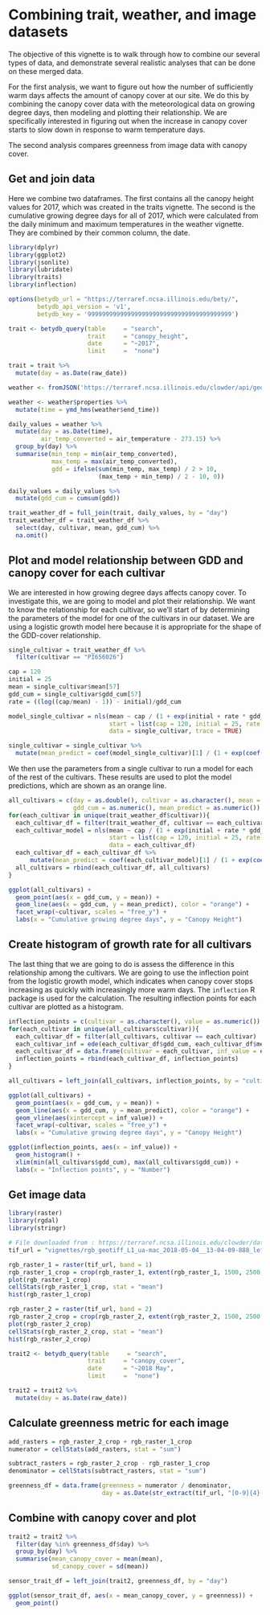 # Combining trait, weather, and image datasets

The objective of this vignette is to walk through how to combine our several types of data, and demonstrate several realistic analyses that can be done on these merged data. 

For the first analysis, we want to figure out how the number of sufficiently warm days affects the amount of canopy cover at our site. We do this by combining the canopy cover data with the meteorological data on growing degree days, then modeling and plotting their relationship. We are specifically interested in figuring out when the increase in canopy cover starts to slow down in response to warm temperature days. 

The second analysis compares greenness from image data with canopy cover. 

## Get and join data

Here we combine two dataframes. 
The first contains all the canopy height values for 2017, which was created in the traits vignette. 
The second is the cumulative growing degree days for all of 2017, which were calculated from the daily minimum and maximum temperatures in the weather vignette. 
They are combined by their common column, the date. 

```r
library(dplyr)
library(ggplot2)
library(jsonlite)
library(lubridate)
library(traits)
library(inflection)

options(betydb_url = "https://terraref.ncsa.illinois.edu/bety/",
        betydb_api_version = 'v1', 
        betydb_key = '9999999999999999999999999999999999999999')
```

```r
trait <- betydb_query(table     = "search", 
                      trait     = "canopy_height", 
                      date      = "~2017",
                      limit     =  "none")

trait = trait %>% 
  mutate(day = as.Date(raw_date))
```

```r
weather <- fromJSON('https://terraref.ncsa.illinois.edu/clowder/api/geostreams/datapoints?stream_id=46431&since=2017-01-01&until=2017-12-31', flatten = FALSE)

weather <- weather$properties %>% 
  mutate(time = ymd_hms(weather$end_time))

daily_values = weather %>% 
  mutate(day = as.Date(time), 
         air_temp_converted = air_temperature - 273.15) %>% 
  group_by(day) %>% 
  summarise(min_temp = min(air_temp_converted), 
            max_temp = max(air_temp_converted), 
            gdd = ifelse(sum(min_temp, max_temp) / 2 > 10, 
                         (max_temp + min_temp) / 2 - 10, 0))

daily_values = daily_values %>% 
  mutate(gdd_cum = cumsum(gdd))
```

```r
trait_weather_df = full_join(trait, daily_values, by = "day")
trait_weather_df = trait_weather_df %>% 
  select(day, cultivar, mean, gdd_cum) %>% 
  na.omit()
```

## Plot and model relationship between GDD and canopy cover for each cultivar

We are interested in how growing degree days affects canopy cover. 
To investigate this, we are going to model and plot their relationship. 
We want to know the relationship for each cultivar, so we'll start of by determining the parameters of the model for one of the cultivars in our dataset. 
We are using a logistic growth model here because it is appropriate for the shape of the GDD-cover relationship. 

```r
single_cultivar = trait_weather_df %>% 
  filter(cultivar == "PI656026")

cap = 120
initial = 25
mean = single_cultivar$mean[57]
gdd_cum = single_cultivar$gdd_cum[57]
rate = ((log((cap/mean) - 1)) - initial)/gdd_cum

model_single_cultivar = nls(mean ~ cap / (1 + exp(initial + rate * gdd_cum)), 
                            start = list(cap = 120, initial = 25, rate = rate),
                            data = single_cultivar, trace = TRUE)

single_cultivar = single_cultivar %>% 
  mutate(mean_predict = coef(model_single_cultivar)[1] / (1 + exp(coef(model_single_cultivar)[2] + coef(model_single_cultivar)[3] * gdd_cum)))
```

We then use the parameters from a single cultivar to run a model for each of the rest of the cultivars. 
These results are used to plot the model predictions, which are shown as an orange line. 

```r
all_cultivars = c(day = as.double(), cultivar = as.character(), mean = as.numeric(), 
                  gdd_cum = as.numeric(), mean_predict = as.numeric())
for(each_cultivar in unique(trait_weather_df$cultivar)){
  each_cultivar_df = filter(trait_weather_df, cultivar == each_cultivar)
  each_cultivar_model = nls(mean ~ cap / (1 + exp(initial + rate * gdd_cum)), 
                            start = list(cap = 120, initial = 25, rate = rate),
                            data = each_cultivar_df)
  each_cultivar_df = each_cultivar_df %>% 
      mutate(mean_predict = coef(each_cultivar_model)[1] / (1 + exp(coef(each_cultivar_model)[2] + coef(each_cultivar_model)[3] * gdd_cum)))
  all_cultivars = rbind(each_cultivar_df, all_cultivars)
}

ggplot(all_cultivars) +
  geom_point(aes(x = gdd_cum, y = mean)) +
  geom_line(aes(x = gdd_cum, y = mean_predict), color = "orange") +
  facet_wrap(~cultivar, scales = "free_y") +
  labs(x = "Cumulative growing degree days", y = "Canopy Height")
```

## Create histogram of growth rate for all cultivars

The last thing that we are going to do is assess the difference in this relationship among the cultivars. 
We are going to use the inflection point from the logistic growth model, which indicates when canopy cover stops increasing as quickly with increasingly more warm days. 
The `inflection` R package is used for the calculation. 
The resulting inflection points for each cultivar are plotted as a histogram. 

```r
inflection_points = c(cultivar = as.character(), value = as.numeric())
for(each_cultivar in unique(all_cultivars$cultivar)){
  each_cultivar_df = filter(all_cultivars, cultivar == each_cultivar)
  each_cultivar_inf = ede(each_cultivar_df$gdd_cum, each_cultivar_df$mean_predict, 0)
  each_cultivar_df = data.frame(cultivar = each_cultivar, inf_value = each_cultivar_inf[3])
  inflection_points = rbind(each_cultivar_df, inflection_points)
}

all_cultivars = left_join(all_cultivars, inflection_points, by = "cultivar")
```

```r
ggplot(all_cultivars) +
  geom_point(aes(x = gdd_cum, y = mean)) +
  geom_line(aes(x = gdd_cum, y = mean_predict), color = "orange") +
  geom_vline(aes(xintercept = inf_value)) +
  facet_wrap(~cultivar, scales = "free_y") +
  labs(x = "Cumulative growing degree days", y = "Canopy Height")

ggplot(inflection_points, aes(x = inf_value)) +
  geom_histogram() +
  xlim(min(all_cultivars$gdd_cum), max(all_cultivars$gdd_cum)) +
  labs(x = "Inflection points", y = "Number")
```

## Get image data
```r
library(raster)
library(rgdal)
library(stringr)

# File downloaded from : https://terraref.ncsa.illinois.edu/clowder/datasets/5c507cb74f0c436195ba8eb4?space=5c50512a4f0c436195b9ad67
tif_url = "vignettes/rgb_geotiff_L1_ua-mac_2018-05-04__13-04-09-888_left.tif"

rgb_raster_1 = raster(tif_url, band = 1)
rgb_raster_1_crop = crop(rgb_raster_1, extent(rgb_raster_1, 1500, 2500, 3000, 4000))
plot(rgb_raster_1_crop)
cellStats(rgb_raster_1_crop, stat = "mean")
hist(rgb_raster_1_crop)

rgb_raster_2 = raster(tif_url, band = 2)
rgb_raster_2_crop = crop(rgb_raster_2, extent(rgb_raster_2, 1500, 2500, 3000, 4000))
plot(rgb_raster_2_crop)
cellStats(rgb_raster_2_crop, stat = "mean")
hist(rgb_raster_2_crop)
```

```r
trait2 <- betydb_query(table     = "search", 
                      trait     = "canopy_cover", 
                      date      = "~2018 May",
                      limit     =  "none")

trait2 = trait2 %>% 
  mutate(day = as.Date(raw_date))
```

## Calculate greenness metric for each image
```r
add_rasters = rgb_raster_2_crop + rgb_raster_1_crop
numerator = cellStats(add_rasters, stat = "sum")

subtract_rasters = rgb_raster_2_crop - rgb_raster_1_crop
denominator = cellStats(subtract_rasters, stat = "sum")

greenness_df = data.frame(greenness = numerator / denominator, 
                          day = as.Date(str_extract(tif_url, "[0-9]{4}-[0-9]{2}-[0-9]{2}")))
```

## Combine with canopy cover and plot
```r
trait2 = trait2 %>% 
  filter(day %in% greenness_df$day) %>% 
  group_by(day) %>% 
  summarise(mean_canopy_cover = mean(mean), 
            sd_canopy_cover = sd(mean))

sensor_trait_df = left_join(trait2, greenness_df, by = "day")

ggplot(sensor_trait_df, aes(x = mean_canopy_cover, y = greenness)) +
  geom_point()
```
